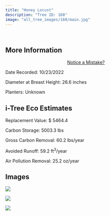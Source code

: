 ```yaml
---
title: "Honey Locust"
description: "Tree ID: 160"
image: "all_tree_images/160/main.jpg"
---
```


<br>

## **More Information**
::: column-margin
<center><a class="button" href="https://forms.gle/W6f5nwYxrM33hF4f7">Notice a Mistake?</a></center>
:::


Date Recorded:  10/23/2022

Diameter at Breast Height:  26.6  inches

Planters:  Unknown

## **i-Tree Eco Estimates**


 Replacement Value: $ 5464.4

 Carbon Storage:  5003.3  lbs

 Gross Carbon Removal:  60.2  lbs/year

 Avoided Runoff:  59.2  ft<sup>3</sup>/year

 Air Pollution Removal:  25.2  oz/year

## **Images**


 ![](all_tree_images/160/IMG_6950.jpg)

 ![](all_tree_images/160/IMG_6951.jpg)

 ![](all_tree_images/160/main.jpg)
